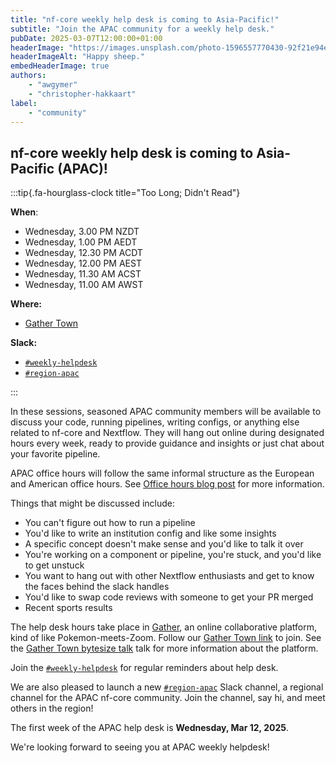```yaml
---
title: "nf-core weekly help desk is coming to Asia-Pacific!"
subtitle: "Join the APAC community for a weekly help desk."
pubDate: 2025-03-07T12:00:00+01:00
headerImage: "https://images.unsplash.com/photo-1596557770430-92f21e94ee47"
headerImageAlt: "Happy sheep."
embedHeaderImage: true
authors:
    - "awgymer"
    - "christopher-hakkaart"
label:
    - "community"
---
```


## nf-core weekly help desk is coming to Asia-Pacific (APAC)!

:::tip{.fa-hourglass-clock title="Too Long; Didn't Read"}

**When**:

- Wednesday, 3.00 PM NZDT
- Wednesday, 1.00 PM AEDT
- Wednesday, 12.30 PM ACDT
- Wednesday, 12.00 PM AEST
- Wednesday, 11.30 AM ACST
- Wednesday, 11.00 AM AWST

**Where:**

- [Gather Town](https://app.gather.town/app/b2RCFGS2cIGusuNi/nf-core-office)

**Slack:**

- [`#weekly-helpdesk`](https://nfcore.slack.com/archives/C06KSS9L8M7)
- [`#region-apac`](https://nfcore.slack.com/archives/C08DF6UQZDJ)

:::

In these sessions, seasoned APAC community members will be available to discuss your code, running pipelines, writing configs, or anything else related to nf-core and Nextflow.
They will hang out online during designated hours every week, ready to provide guidance and insights or just chat about your favorite pipeline.

APAC office hours will follow the same informal structure as the European and American office hours. See [Office hours blog post](https://nf-co.re/blog/2024/office_hours) for more information.

Things that might be discussed include:

- You can't figure out how to run a pipeline
- You'd like to write an institution config and like some insights
- A specific concept doesn't make sense and you'd like to talk it over
- You're working on a component or pipeline, you're stuck, and you'd like to get unstuck
- You want to hang out with other Nextflow enthusiasts and get to know the faces behind the slack handles
- You'd like to swap code reviews with someone to get your PR merged
- Recent sports results

The help desk hours take place in [Gather](https://gather.town/), an online collaborative platform, kind of like Pokemon-meets-Zoom.
Follow our [Gather Town link](https://app.gather.town/app/b2RCFGS2cIGusuNi/nf-core-office) to join. See the [Gather Town bytesize talk](/events/2022/bytesize-37-gathertown) talk for more information about the platform.

Join the [`#weekly-helpdesk`](https://nfcore.slack.com/archives/C06KSS9L8M7) for regular reminders about help desk.

We are also pleased to launch a new [`#region-apac`](https://nfcore.slack.com/archives/C08DF6UQZDJ) Slack channel, a regional channel for the APAC nf-core community.
Join the channel, say hi, and meet others in the region!

The first week of the APAC help desk is **Wednesday, Mar 12, 2025**.

We're looking forward to seeing you at APAC weekly helpdesk!
